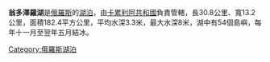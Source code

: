 '''翁多澤羅湖'''是[[俄羅斯|俄羅斯]]的[[湖泊|湖泊]]，由[[卡累利阿共和國|卡累利阿共和國]]負責管轄，長30.8公里、寬13.2公里，面積182.4平方公里，平均水深3.3米，最大水深8米，湖中有54個島嶼，每年十一月至翌年五月結冰。

{{Russia-geo-stub}}
[[Category:俄羅斯湖泊|Category:俄羅斯湖泊]]